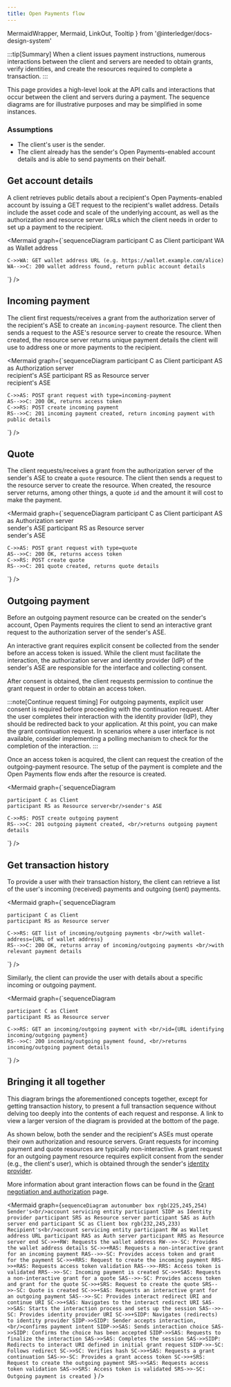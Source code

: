 ```yaml
---
title: Open Payments flow
---
```


  MermaidWrapper,
  Mermaid,
  LinkOut,
  Tooltip
} from '@interledger/docs-design-system'

:::tip[Summary]
When a client issues payment instructions, numerous interactions between the client and servers are needed to obtain grants, verify identities, and create the resources required to complete a transaction.
:::

This page provides a high-level look at the API calls and interactions that occur between the client and servers during a payment. The sequence diagrams are for illustrative purposes and may be simplified in some instances.

### Assumptions

- The <Tooltip content="Such as a mobile or web application or service" client:load>client's</Tooltip> user is the sender.
- The client already has the sender's Open Payments-enabled account details and is able to send payments on their behalf.

## Get account details

A client retrieves public details about a recipient's Open Payments-enabled account by issuing a <LinkOut href='/apis/wallet-address-server/operations/get-wallet-address/'>GET request</LinkOut> to the recipient's wallet address. Details include the asset code and scale of the underlying account, as well as the authorization and resource server URLs which the client needs in order to set up a payment to the recipient.

<MermaidWrapper client:load>

<Mermaid
  graph={`sequenceDiagram
    participant C as Client
    participant WA as Wallet address

    C->>WA: GET wallet address URL (e.g. https://wallet.example.com/alice)
    WA-->>C: 200 wallet address found, return public account details

`}
/>

</MermaidWrapper>

## Incoming payment

The client first <LinkOut href='/apis/auth-server/operations/post-request'>requests/receives a grant</LinkOut> from the authorization server of the recipient's <Tooltip content="account servicing entity" client:load>ASE</Tooltip> to create an `incoming-payment` resource. The client then sends a request to the ASE's resource server to <LinkOut href='/apis/resource-server/operations/create-incoming-payment/'>create the resource</LinkOut>. When created, the resource server returns unique payment details the client will use to address one or more payments to the recipient.

<MermaidWrapper client:load>

<Mermaid
  graph={`sequenceDiagram
    participant C as Client
    participant AS as Authorization server<br/>recipient's ASE
    participant RS as Resource server<br/>recipient's ASE

    C->>AS: POST grant request with type=incoming-payment
    AS-->>C: 200 OK, returns access token
    C->>RS: POST create incoming payment
    RS-->>C: 201 incoming payment created, return incoming payment with public details

`}
/>

</MermaidWrapper>

## Quote

The client <LinkOut href='/apis/auth-server/operations/post-request'>requests/receives a grant</LinkOut> from the authorization server of the sender's <Tooltip content="Account servicing entity" client: load><span>ASE</span></Tooltip> to create a `quote` resource. The client then sends a request to the resource server to <LinkOut href='/apis/resource-server/operations/create-quote'>create the resource</LinkOut>. When created, the resource server returns, among other things, a quote `id` and the amount it will cost to make the payment.

<MermaidWrapper client:load>

<Mermaid
  graph={`sequenceDiagram
    participant C as Client
    participant AS as Authorization server<br/>sender's ASE
    participant RS as Resource server<br/>sender's ASE

    C->>AS: POST grant request with type=quote
    AS-->>C: 200 OK, returns access token
    C->>RS: POST create quote
    RS-->>C: 201 quote created, returns quote details

`}
/>

</MermaidWrapper>

## Outgoing payment

Before an outgoing payment resource can be created on the sender's account, Open Payments requires the client to send an <LinkOut href='/apis/auth-server/operations/post-request'>interactive grant request</LinkOut> to the authorization server of the sender's <Tooltip content="Account servicing entity" client: load><span>ASE</span></Tooltip>.

An interactive grant requires explicit consent be collected from the sender before an access token is issued. While the client must facilitate the interaction, the authorization server and identity provider (IdP) of the sender's ASE are responsible for the interface and collecting consent.

After consent is obtained, the client requests permission to <LinkOut href='/apis/auth-server/operations/post-continue'>continue the grant request</LinkOut> in order to obtain an access token.

:::note[Continue request timing]
For outgoing payments, explicit user consent is required before proceeding with the continuation request. After the user completes their interaction with the identity provider (IdP), they should be redirected back to your application. At this point, you can make the grant continuation request. In scenarios where a user interface is not available, consider implementing a polling mechanism to check for the completion of the interaction.
:::

<Interactive />

Once an access token is acquired, the client can request the creation of the <LinkOut href='/apis/resource-server/operations/create-outgoing-payment'>outgoing-payment resource</LinkOut>. The setup of the payment is complete and the Open Payments flow ends after the resource is created.

<MermaidWrapper client:load>

<Mermaid
  graph={`sequenceDiagram

    participant C as Client
    participant RS as Resource server<br/>sender's ASE

    C->>RS: POST create outgoing payment
    RS-->>C: 201 outgoing payment created, <br/>returns outgoing payment details

`}
/>

</MermaidWrapper>

## Get transaction history

To provide a user with their transaction history, the client can retrieve a list of the user's <LinkOut href='/apis/resource-server/operations/list-incoming-payments/'>incoming (received) payments</LinkOut> and <LinkOut href='/apis/resource-server/operations/list-outgoing-payments/'>outgoing (sent) payments</LinkOut>.

<MermaidWrapper client:load>

<Mermaid
  graph={`sequenceDiagram

    participant C as Client
    participant RS as Resource server

    C->>RS: GET list of incoming/outgoing payments <br/>with wallet-address={URL of wallet address}
    RS-->>C: 200 OK, returns array of incoming/outgoing payments <br/>with relevant payment details

`}
/>

</MermaidWrapper>

Similarly, the client can provide the user with details about a specific <LinkOut href='/apis/resource-server/operations/get-incoming-payment'>incoming</LinkOut> or <LinkOut href='/apis/resource-server/operations/get-outgoing-payment'>outgoing</LinkOut> payment.

<MermaidWrapper client:load>

<Mermaid
  graph={`sequenceDiagram

    participant C as Client
    participant RS as Resource server

    C->>RS: GET an incoming/outgoing payment with <br/>id={URL identifying incoming/outgoing payment}
    RS-->>C: 200 incoming/outgoing payment found, <br/>returns incoming/outgoing payment details

`}
/>

</MermaidWrapper>

## Bringing it all together

This diagram brings the aforementioned concepts together, except for getting transaction history, to present a full transaction sequence without delving too deeply into the contents of each request and response. A link to view a larger version of the diagram is provided at the bottom of the page.

As shown below, both the sender and the recipient's ASEs must operate their own authorization and resource servers. Grant requests for incoming payment and quote resources are typically non-interactive. A grant request for an outgoing payment resource requires explicit consent from the sender (e.g., the client's user), which is obtained through the sender's [identity provider](/introduction/idp/).

More information about grant interaction flows can be found in the [Grant negotiation and authorization](/introduction/grants) page.

<MermaidWrapper client:load>

<Mermaid
  graph={`sequenceDiagram
    autonumber
    box rgb(225,245,254) Sender's<br/>account servicing entity
    participant SIDP as Identity provider
    participant SRS as Resource server
    participant SAS as Auth server
    end
    participant SC as Client
    box rgb(232,245,233) Recipient's<br/>account servicing entity
    participant RW as Wallet address URL
    participant RAS as Auth server
    participant RRS as Resource server
    end
    SC->>+RW: Requests the wallet address
    RW-->>-SC: Provides the wallet address details
    SC->>+RAS: Requests a non-interactive grant for an incoming payment
    RAS-->>-SC: Provides access token and grant for the payment
    SC->>+RRS: Request to create the incoming payment
    RRS->>+RAS: Requests access token validation
    RAS-->>-RRS: Access token is validated
    RRS-->>-SC: Incoming payment is created
    SC->>+SAS: Requests a non-interactive grant for a quote
    SAS-->>-SC: Provides access token and grant for the quote
    SC->>+SRS: Request to create the quote
    SRS-->>-SC: Quote is created
    SC->>+SAS: Requests an interactive grant for an outgoing payment
    SAS-->>-SC: Provides interact redirect URI and continue URI
    SC->>+SAS: Navigates to the interact redirect URI
    SAS->>SAS: Starts the interaction process and sets up the session
    SAS-->>-SC: Provides identity provider URI
    SC->>+SIDP: Navigates (redirects) to identity provider
    SIDP->>SIDP: Sender accepts interaction, <br/>confirms payment intent
    SIDP->>SAS: Sends interaction choice
    SAS->>SIDP: Confirms the choice has been accepted
    SIDP->>SAS: Requests to finalize the interaction
    SAS->>SAS: Completes the session
    SAS->>SIDP: Redirects to interact URI defined in initial grant request
    SIDP->>-SC: Follows redirect
    SC->>SC: Verifies hash
    SC->>+SAS: Requests a grant continuation
    SAS->>-SC: Provides a grant access token
    SC->>+SRS: Request to create the outgoing payment
    SRS->>SAS: Requests access token validation
    SAS->>SRS: Access token is validated
    SRS->>-SC: Outgoing payment is created
`}
/>

</MermaidWrapper>

